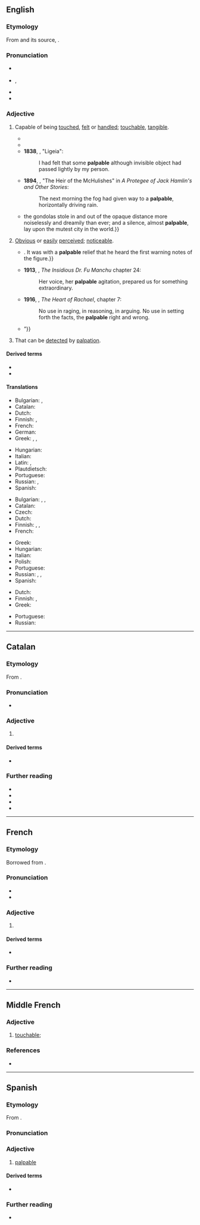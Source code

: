 ==English==
{{was wotd|2008|May|4}}

===Etymology===
From {{bor|en|frm|palpable}} and its source, {{der|en|la|palpābilis}}.

===Pronunciation===
* {{a|UK}} {{IPA|en|/ˈpalpəbəl/}}
* {{a|US}} {{enPR|păl'pə-bəl}}, {{IPA|en|/ˈpælpəbəl/}}
* {{audio|en|en-us-palpable.ogg|Audio (US)}}
* {{audio|en|en-au-palpable.ogg|Audio (AU)}}

===Adjective===
{{en-adj}}

# Capable of being [[touch]]ed, [[felt]] or [[handle]]d; [[touchable]], [[tangible]].
#: {{syn|en|tangible|touchable}}
#* {{RQ:Shakespeare Hamlet|5|2|text=''Osric:'' A hit, a very '''palpable''' hit.}}
#* {{quote-book|en|year=1834|author={{w|Letitia Elizabeth Landon}}|title=Francesca Carrara|volume=1|page=227|text=The imagination shuns to reveal its workings, unless it can clothe them in some lovely and '''palpable''' shape, and create into existence the high romance, the mournful song, the animated canvass, or the carved marble;...}}
#* '''1838''', {{w|Edgar Allan Poe}}, "Ligeia":
#*: I had felt that some '''palpable''' although invisible object had passed lightly by my person.
#* '''1894''', {{w|Bret Harte}}, "The Heir of the McHulishes" in ''A Protegee of Jack Hamlin's and Other Stories'':
#*: The next morning the fog had given way to a '''palpable''', horizontally driving rain.
#* {{RQ:Twain Essays|page=234|chapter=William Dean Howells|quotee={{w|William Dean Howells}}|passage={{...|The towers of the island churches loomed faint and far away in the dimness; the sailors in the rigging of the ships that lay in the Basin wrought like phantoms among the shrouds;}} the gondolas stole in and out of the opaque distance more noiselessly and dreamily than ever; and a silence, almost '''palpable''', lay upon the mutest city in the world.}}
# {{lb|en|figurative}} [[obvious|Obvious]] or [[easily]] [[perceived]]; [[noticeable]].
#: {{syn|en|manifest|noticeable|patent}}
#* {{RQ:Churchill Celebrity|chapter=5|passage=Although the Celebrity was almost impervious to sarcasm, he was now beginning to exhibit visible signs of uneasiness,{{...}}. It was with a '''palpable''' relief that he heard the first warning notes of the figure.}}
#* '''1913''', {{w|Sax Rohmer}}, ''The Insidious Dr. Fu Manchu'' chapter 24:
#*: Her voice, her '''palpable''' agitation, prepared us for something extraordinary.
#* '''1916''', {{w|Kathleen Norris}}, ''The Heart of Rachael'', chapter 7:
#*: No use in raging, in reasoning, in arguing. No use in setting forth the facts, the '''palpable''' right and wrong.
#* {{quote-web|en|url=http://www.theguardian.com/politics/2021/jun/28/the-anxiety-is-palpable-eu-citizens-face-looming-settled-status-deadline|title=‘The anxiety is palpable’: EU citizens face looming settled status deadline|date=2021-06-28|author=Lisa O'Carroll |author2=Amelia Gentleman|work=The Guardian|quotee=Elena Remigi|passage=Elena Remigi, of the In Limbo Project, which is documenting the experiences of EU citizens in the UK, said: “The anxiety among EU citizens is '''palpable'''. My inbox is full of messages of people asking for reassurance or guidance.{{...}}”}}
# {{lb|en|medicine}} That can be [[detect]]ed by [[palpation]].

====Derived terms====
* {{l|en|palpableness}}
* {{l|en|palpably}}

====Translations====
{{trans-top|capable of being touched}}
* Bulgarian: {{t+|bg|осезаем}}, {{t|bg|обозрим}}
* Catalan: {{t|ca|palpable}}
* Dutch: {{t+|nl|tastbaar}}
* Finnish: {{t|fi|käsinkosketeltava}}, {{t+|fi|kouriintuntuva}}
* French: {{t+|fr|palpable}}
* German: {{t+|de|greifbar}}
* Greek: {{t+|el|απτός}}, {{t+|el|αισθητός}}, {{t+|el|ψηλαφητός}}
{{trans-mid}}
* Hungarian: {{t+|hu|tapintható}}
* Italian: {{t+|it|palpabile}}
* Latin: {{t|la|tactilis}}, {{qualifier|Late}} {{t|la|palpābilis}}
* Plautdietsch: {{t|pdt|feelboa}}
* Portuguese: {{t+|pt|palpável}}
* Russian: {{t+|ru|осяза́емый}}, {{t+|ru|ощути́мый}}
* Spanish: {{t+|es|palpable}}
{{trans-bottom}}

{{trans-top|obvious}}
* Bulgarian: {{t+|bg|очевиден}}, {{t+|bg|ясен}}, {{t+|bg|явен}}
* Catalan: {{t|ca|palpable}}
* Czech: {{t+|cs|zřejmý}}
* Dutch: {{t|nl|te snijden}}
* Finnish: {{t+|fi|selvä}}, {{t+|fi|kouriintuntuva}}, {{t|fi|käsinkosketeltava}}
* French: {{t+|fr|palpable}}
{{trans-mid}}
* Greek: {{t+|el|προφανής}}
* Hungarian: {{t+|hu|érzékelhető}}
* Italian: {{t+|it|evidente}}
* Polish: {{t+|pl|namacalny}}
* Portuguese: {{t+|pt|palpável}}
* Russian: {{t+|ru|очеви́дный}}, {{t+|ru|я́вный}}, {{t+|ru|я́сный}}
* Spanish: {{t+|es|palpable}}
{{trans-bottom}}

{{trans-top|that can be detected by palpation}}
* Dutch: {{t|nl|palpeerbaar}}
* Finnish: {{t|fi|[[tunnustelu|tunnustelemalla]] [[havaittava]]}}, {{t|fi|tunnusteltava}}
* Greek: {{t+|el|ψηλαφητός}}
{{trans-mid}}
* Portuguese: {{t+|pt|palpável}}
* Russian: {{t+|ru|прощу́пываемый}}
{{trans-bottom}}

----

==Catalan==

===Etymology===
From {{bor|ca|LL.|palpābilis}}.

===Pronunciation===
* {{ca-IPA}}

===Adjective===
{{ca-adj|mf}}

# {{l|en|palpable}}

====Derived terms====
* {{l|ca|palpablement}}

===Further reading===
* {{R:IEC2}}
* {{R:GDLC}}
* {{R:DNV}}
* {{R:DCVB}}

----

==French==

===Etymology===
Borrowed from {{bor|fr|LL.|palpābilis}}.

===Pronunciation===
* {{fr-IPA}}
* {{audio|fr|LL-Q150 (fra)-DSwissK-palpable.wav|Audio}}

===Adjective===
{{fr-adj}}

# {{l|en|palpable}}
#: {{ant|fr|impalpable}}

====Derived terms====
* {{l|fr|palpablement}}

===Further reading===
* {{R:TLFi}}

----

==Middle French==

===Adjective===
{{frm-adj|mf}}

# [[touchable]]; {{l|en|palpable}}

===References===
* {{R:TLFi|etym=1}}

----

==Spanish==

===Etymology===
From {{bor|es|LL.|palpābilis}}.

===Pronunciation===
{{es-IPA}}

===Adjective===
{{es-adj}}

# [[#English|palpable]]

====Derived terms====
* {{l|es|palpablemente}}

===Further reading===
* {{R:DRAE}}